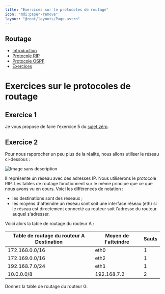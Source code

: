 ```yaml
---
title: "Exercices sur le protocoles de routage"
icon: "mdi:paper-remove"
layout: "@root/layouts/Page.astro"
---
```

 
## Routage

  * [Introduction](.)
  * [Protocole RIP](rip)
  * [Protocole OSPF](ospf)
  * [Exercices](exercices)

# Exercices sur le protocoles de routage

## Exercice 1

Je vous propose de faire l'exercice 5 du [sujet
zéro](/files/sujets/2021/ecrit/terminale-2021-sujet-0.pdf).

## Exercice 2

Pour nous rapprocher un peu plus de la réalité, nous allons utiliser le réseau
ci-dessous :

![Image sans description](/cours/reseau4.png)

Il représente un réseau avec des adresses IP. Nous utiliserons le protocole
RIP. Les tables de routage fonctionnent sur le même principe que ce que nous
avons vu en cours. Voici les différences de notation :

  * les destinations sont des réseaux ;
  * les moyens d'atteindre un réseau sont soit une interface réseau (eth) si le réseau est directement connecté au routeur soit l'adresse du routeur auquel s'adresser.

Voici alors la table de routage du routeur A :

Table de routage du routeur A Destination | Moyen de l'atteindre | Sauts  
---|---|---  
172.168.0.0/16 | eth0 | 1  
172.169.0.0/16 | eth2 | 1  
192.168.7.0/24 | eth1 | 1  
10.0.0.0/8 | 192.168.7.2 | 2  
  
Donnez la table de routage du routeur G.